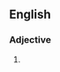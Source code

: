 ==English==

===Adjective===
{{head|en|adjective superlative form}}

# {{context|slang|lang=en}} {{en-superlative of|phat}}